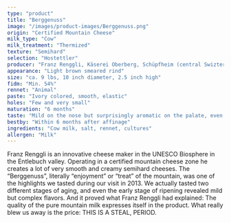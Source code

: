 ```yaml
---
type: "product"
title: "Berggenuss"
image: "/images/product-images/Berggenuss.png"
origin: "Certified Mountain Cheese"
milk_type: "Cow"
milk_treatment: "Thermized"
texture: "Semihard"
selection: "Hostettler"
producer: "Franz Renggli, Käserei Oberberg, Schüpfheim (central Swizterland)"
appearance: "Light brown smeared rind"
size: "ca. 9 lbs, 10 inch diameter, 2.5 inch high"
fidm: "Min. 54%"
rennet: "Animal"
paste: "Ivory colored, smooth, elastic"
holes: "Few and very small"
maturation: "6 months"
taste: "Mild on the nose but surprisingly aromatic on the palate, even a bit spicy with age"
bestby: "Within 6 months after affinage"
ingredients: "Cow milk, salt, rennet, cultures"
allergen: "Milk"
---
```


Franz Renggli is an innovative cheese maker in the UNESCO Biosphere in the Entlebuch valley. Operating in a certified mountain cheese zone he creates a lot of very smooth and creamy semihard cheeses. The “Berggenuss”, literally “enjoyment” or “treat” of the mountain, was one of the highlights we tasted during our visit in 2013. We actually tasted two different stages of aging, and even the early stage of ripening revealed mild but complex flavors. And it proved what Franz Renggli had explained: The quality of the pure mountain milk expresses itself in the product.
What really blew us away is the price: THIS IS A STEAL, PERIOD.
